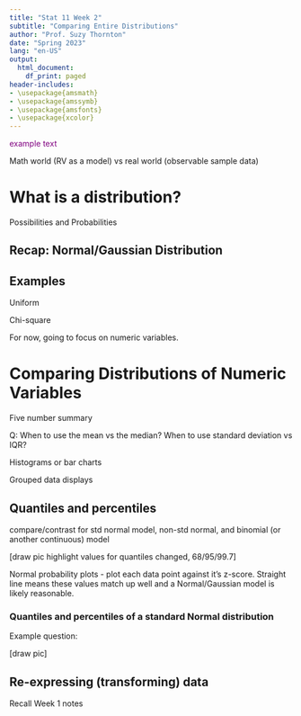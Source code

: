 ```yaml
---
title: "Stat 11 Week 2"
subtitle: "Comparing Entire Distributions" 
author: "Prof. Suzy Thornton"
date: "Spring 2023"
lang: "en-US"
output:
  html_document:
    df_print: paged
header-includes:
- \usepackage{amsmath}
- \usepackage{amssymb}
- \usepackage{amsfonts}
- \usepackage{xcolor}
---
```


<span style="color:purple">example text</span>


Math world (RV as a model) vs real world (observable sample data)

# What is a distribution? 

Possibilities and Probabilities 

## Recap: Normal/Gaussian Distribution 

## Examples 

Uniform

Chi-square 


For now, going to focus on numeric variables. 



# Comparing Distributions of Numeric Variables 

Five number summary 

Q: When to use the mean vs the median? When to use standard deviation vs IQR? 

Histograms or bar charts 

Grouped data displays 

## Quantiles and percentiles  

compare/contrast for std normal model, non-std normal, and binomial (or another continuous) model 

[draw pic highlight values for quantiles changed, 68/95/99.7]

Normal probability plots - plot each data point against it's z-score. Straight line means these values match up well and a Normal/Gaussian model is likely reasonable. 

### Quantiles and percentiles of a standard Normal distribution

Example question: 

[draw pic]


## Re-expressing (transforming) data 

Recall Week 1 notes 
